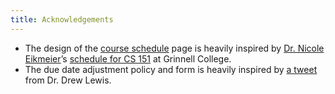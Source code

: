 ```yaml
---
title: Acknowledgements
---
```


- The design of the [course schedule](schedule.qmd) page is heavily inspired by [Dr. Nicole Eikmeier](https://eikmeier.sites.grinnell.edu/)'s [schedule for CS 151](https://eikmeier.sites.grinnell.edu/csc-151-s221/schedule/) at Grinnell College.
- The due date adjustment policy and form is heavily inspired by [a tweet](https://twitter.com/siwelwerd/status/1424826930952560640) from Dr. Drew Lewis. 


